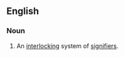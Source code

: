 ==English==

===Noun===
{{en-noun|sg=[[signifying]] [[chain]]}}

# {{context|semiotics}} An [[interlocking]] system of [[signifier]]s.